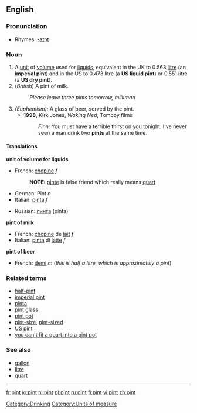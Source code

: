 {{see|Pint}}

==English==

===Pronunciation===
*Rhymes: [[Rhymes:English:-aɪnt|-aɪnt]]

===Noun===
{{en-noun}}

# A [[unit]] of [[volume]] used for [[liquid]]s, equivalent in the UK to 0.568 [[litre]] (an '''imperial pint''') and in the US to 0.473 litre (a '''US liquid pint''') or 0.551 litre (a '''US dry pint''').
# (''British'') A pint of milk.
#:''Please leave three pints tomorrow, milkman''
# ''(Euphemism):'' A glass of beer, served by the pint.
#*'''1998''', Kirk Jones, ''Waking Ned'', Tomboy films
#*:''Finn:'' You must have a terrible thirst on you tonight. I've never seen a man drink two '''pints''' at the same time.

====Translations====

'''unit of volume for liquids'''
{{top}}
*French: [[chopine]] ''f''
*:'''NOTE:''' [[pinte]] is false friend which really means [[quart]]
*German: Pint ''n''
*Italian: [[pinta]] ''f''
{{mid}}
*Russian: [[пинта]] (pínta) {{f}}
{{bottom}}

'''pint of milk'''
{{top}}
*French: [[chopine]] de [[lait]] ''f''
*Italian: [[pinta]] di [[latte]] ''f''
{{mid}}
{{bottom}}

'''pint of beer'''
{{top}}
*French: [[demi]] ''m'' (''this is half a litre, which is approximately a pint'')
{{mid}}
{{bottom}}

===Related terms===
*[[half-pint]]
*[[imperial pint]]
*[[pinta]]
*[[pint glass]]
*[[pint pot]]
*[[pint-size]], [[pint-sized]]
*[[US pint]]
*[[you can't fit a quart into a pint pot]]

===See also===
*[[gallon]]
*[[litre]]
*[[quart]]

----

[[Category:Drinking]]
[[Category:Units of measure]]

[[fr:pint]]
[[io:pint]]
[[nl:pint]]
[[pl:pint]]
[[ru:pint]]
[[fi:pint]]
[[vi:pint]]
[[zh:pint]]